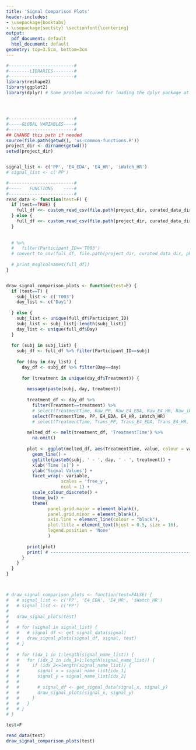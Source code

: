 ```yaml
---
title: 'Signal Comparison Plots'
header-includes:
- \usepackage{booktabs}
- \usepackage{sectsty} \sectionfont{\centering}
output:
  pdf_document: default
  html_document: default
geometry: top=3.5cm, bottom=3cm
---
```





```r
#-------------------------#
#--------LIBRARIES--------#
#-------------------------#
library(reshape2)
library(ggplot2)
library(dplyr) # Some problem occured for loading the dplyr package at the beginning




#-------------------------#
#-----GLOBAL VARIABLES----#
#-------------------------#
## CHANGE this path if needed
source(file.path(getwd(), 'us-common-functions.R'))
project_dir <- dirname(getwd())
setwd(project_dir)


signal_list <- c('PP', 'E4_EDA', 'E4_HR', 'iWatch_HR')
# signal_list <- c('PP')
``` 

\newpage
```r
#-------------------------#
#-----   FUNCTIONS    ----#
#-------------------------#
read_data <- function(test=F) {
  if (test==TRUE) {
    full_df <<- custom_read_csv(file.path(project_dir, curated_data_dir, physiological_data_dir, 'T003_full_df.csv'))
  } else {
    full_df <<- custom_read_csv(file.path(project_dir, curated_data_dir, physiological_data_dir, full_df_file_name)) 
  }
   
  
  # %>% 
  #   filter(Participant_ID=='T003')
  # convert_to_csv(full_df, file.path(project_dir, curated_data_dir, physiological_data_dir, 'T003_full_df.csv'))
  
  # print_msg(colnames(full_df))
}


draw_signal_comparison_plots <- function(test=F) {
  if (test==T) {
    subj_list <- c('T003')
    day_list <- c('Day1')
    
  } else {
    subj_list <- unique(full_df$Participant_ID)
    subj_list <- subj_list[-length(subj_list)]
    day_list <- unique(full_df$Day)
  }
  
  for (subj in subj_list) {
    subj_df <- full_df %>% filter(Participant_ID==subj)
    
    for (day in day_list) {
      day_df <- subj_df %>% filter(Day==day) 
      
      for (treatment in unique(day_df$Treatment)) {
        
        message(paste(subj, day, treatment))
        
        treatment_df <- day_df %>% 
          filter(Treatment==treatment) %>% 
          # select(TreatmentTime, Raw_PP, Raw_E4_EDA, Raw_E4_HR, Raw_iWatch_HR) 
          select(TreatmentTime, PP, E4_EDA, E4_HR, iWatch_HR)
          # select(TreatmentTime, Trans_PP, Trans_E4_EDA, Trans_E4_HR, Trans_iWatch_HR)
        
        melted_df <- melt(treatment_df, 'TreatmentTime') %>% 
          na.omit()
        
        plot <- ggplot(melted_df, aes(TreatmentTime, value, colour = variable)) + 
          geom_line() +
          ggtitle(paste0(subj, ' - ', day, ' - ', treatment)) +
          xlab('Time [s]') +
          ylab('Signal Values') +
          facet_wrap(~ variable, 
                     scales = 'free_y',
                     ncol = 1) +
          scale_colour_discrete() +
          theme_bw() +
          theme(
                panel.grid.major = element_blank(),
                panel.grid.minor = element_blank(),
                axis.line = element_line(colour = "black"),
                plot.title = element_text(hjust = 0.5, size = 16),
                legend.position = 'None'
                )
        
        print(plot)
        print('# --------------------------------------------------------------------------- #')
      }
    }
  }
}



# draw_signal_comparison_plots <- function(test=FALSE) {
#   # signal_list <- c('PP', 'E4_EDA', 'E4_HR', 'iWatch_HR')
#   # signal_list <- c('PP')
#   
#   draw_signal_plots(test)
# 
#   # for (signal in signal_list) {
#   #   # signal_df <- get_signal_data(signal)
#   #   draw_signal_plots(signal_df, signal, test)
#   # }
#   
#   # for (idx_1 in 1:length(signal_name_list)) {
#   #   for (idx_2 in idx_1+1:length(signal_name_list)) {
#   #     if (idx_2<=length(signal_name_list)) {
#   #       signal_x = signal_name_list[idx_1]
#   #       signal_y = signal_name_list[idx_2]
#   #       
#   #       # signal_df <- get_signal_data(signal_x, signal_y)
#   #       draw_signal_plots(signal_x, signal_y)
#   #     }
#   #   }
#   # }
# }
```



<!-- \newpage -->
```r
test=F

read_data(test)
draw_signal_comparison_plots(test)
```



<!-- \newpage -->
<!-- Plots -->
<!-- ------------------------------ -->
<!-- # ```{r echo=FALSE, warning = FALSE, message = FALSE} -->
<!-- # # # draw_signal_comparison_plots(test=T) -->
<!-- # # # draw_signal_comparison_plots() -->
<!-- # ``` -->

